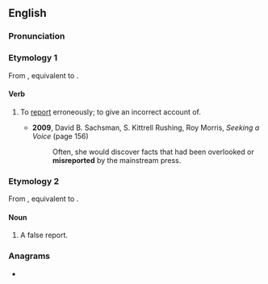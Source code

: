 ==English==

===Pronunciation===
{{rfp|en}}
<!--[[Category:English heteronyms]]?-->

===Etymology 1===
From {{inh|en|enm|misreporten}}, equivalent to {{af|en|mis-|report}}.

====Verb====
{{en-verb}}

# {{lb|en|transitive}} To [[report]] erroneously; to give an incorrect account of.
#: {{rfquotek|en|John Locke}}
#* '''2009''', David B. Sachsman, S. Kittrell Rushing, Roy Morris, ''Seeking a Voice'' (page 156)
#*: Often, she would discover facts that had been overlooked or '''misreported''' by the mainstream press.

===Etymology 2===
From {{inh|en|enm|mysreport}}, equivalent to {{af|en|mis-|report}}.

====Noun====
{{en-noun}}

# A false report.

===Anagrams===
* {{anagrams|en|a=eimoprrst|importers|promerits|reimports}}